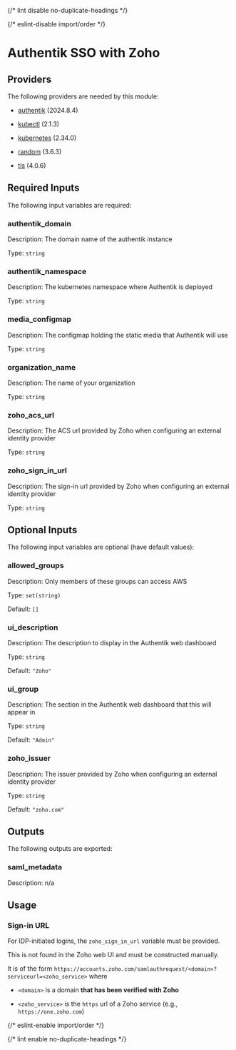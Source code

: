 
{/* lint disable no-duplicate-headings */}

{/* eslint-disable import/order */}
<ModuleHeader name="authentik_zoho_sso" sourceHref="https://github.com/Panfactum/stack/tree/__PANFACTUM_VERSION_MAIN__/packages/infrastructure/authentik_zoho_sso" status="stable" type="direct"/>

# Authentik SSO with Zoho

## Providers

The following providers are needed by this module:

- [authentik](https://registry.terraform.io/providers/goauthentik/authentik/2024.8.4/docs) (2024.8.4)

- [kubectl](https://registry.terraform.io/providers/alekc/kubectl/2.1.3/docs) (2.1.3)

- [kubernetes](https://registry.terraform.io/providers/hashicorp/kubernetes/2.34.0/docs) (2.34.0)

- [random](https://registry.terraform.io/providers/hashicorp/random/3.6.3/docs) (3.6.3)

- [tls](https://registry.terraform.io/providers/hashicorp/tls/4.0.6/docs) (4.0.6)

## Required Inputs

The following input variables are required:

### authentik\_domain

Description: The domain name of the authentik instance

Type: `string`

### authentik\_namespace

Description: The kubernetes namespace where Authentik is deployed

Type: `string`

### media\_configmap

Description: The configmap holding the static media that Authentik will use

Type: `string`

### organization\_name

Description: The name of your organization

Type: `string`

### zoho\_acs\_url

Description: The ACS url provided by Zoho when configuring an external identity provider

Type: `string`

### zoho\_sign\_in\_url

Description: The sign-in url provided by Zoho when configuring an external identity provider

Type: `string`

## Optional Inputs

The following input variables are optional (have default values):

### allowed\_groups

Description: Only members of these groups can access AWS

Type: `set(string)`

Default: `[]`

### ui\_description

Description: The description to display in the Authentik web dashboard

Type: `string`

Default: `"Zoho"`

### ui\_group

Description: The section in the Authentik web dashboard that this will appear in

Type: `string`

Default: `"Admin"`

### zoho\_issuer

Description: The issuer provided by Zoho when configuring an external identity provider

Type: `string`

Default: `"zoho.com"`

## Outputs

The following outputs are exported:

### saml\_metadata

Description: n/a

## Usage

### Sign-in URL

For IDP-initiated logins, the `zoho_sign_in_url` variable must be provided.

This is not found in the Zoho web UI and must be constructed manually.

It is of the form `https://accounts.zoho.com/samlauthrequest/<domain>?serviceurl=<zoho_service>` where

- `<domain>` is a domain **that has been verified with Zoho**

- `<zoho_service>` is the `https` url of a Zoho service (e.g., `https://one.zoho.com`)

{/* eslint-enable import/order */}

{/* lint enable no-duplicate-headings */}
